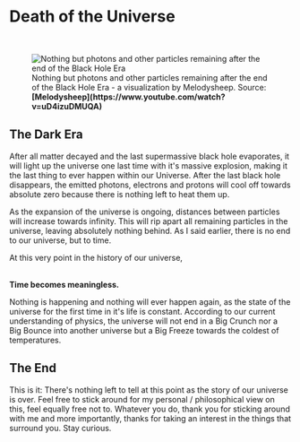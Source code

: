 
# Death of the Universe

<br/>
<figure>
<Image src={require(".//../../../resources/images/particles.png")} alt="Nothing but photons and other particles remaining after the end of the Black Hole Era" />
<figcaption style={{ color: "rgb(156, 156, 156)", fontSize: "14px", marginTop: "2px" }}>Nothing but photons and other particles remaining after the end of the Black Hole Era - a visualization by Melodysheep. Source: <strong>[Melodysheep](https://www.youtube.com/watch?v=uD4izuDMUQA)</strong></figcaption>
</figure>

## The Dark Era
After all matter decayed and the last supermassive black hole evaporates, it will light up the universe one last time with it's massive explosion, making it the last thing to ever happen within our Universe. After the last black hole disappears, the emitted photons, electrons and protons will cool off towards absolute zero because there is nothing left to heat them up. 

As the expansion of the universe is ongoing, distances between particles will increase towards infinity. This will rip apart all remaining particles in the universe, leaving absolutely nothing behind. As I said earlier, there is no end to our universe, but to time. 

At this very point in the history of our universe, <br /><br />

<strong>Time becomes meaningless.</strong>

Nothing is happening and nothing will ever happen again, as the state of the universe for the first time in it's life is constant. According to our current understanding of physics, the universe will not end in a Big Crunch nor a Big Bounce into another universe but a Big Freeze towards the coldest of temperatures.

## The End 
This is it: There's nothing left to tell at this point as the story of our universe is over. Feel free to stick around for my personal / philosophical view on this, feel equally free not to. Whatever you do, thank you for sticking around with me and more importantly, thanks for taking an interest in the things that surround you. Stay curious.


<Analytics />